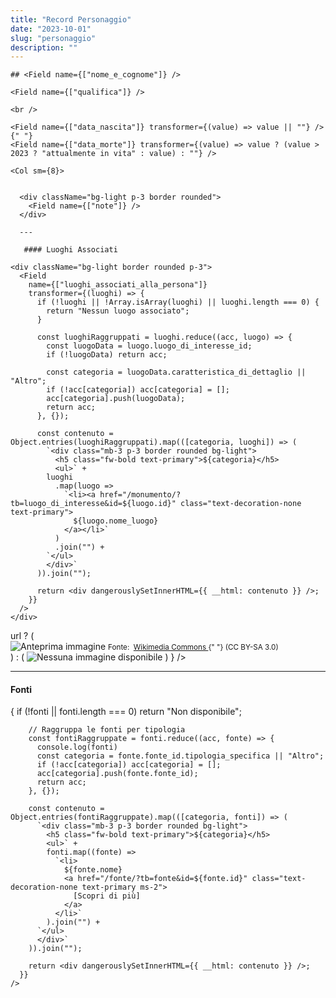 ```yaml
---
title: "Record Personaggio"
date: "2023-10-01"
slug: "personaggio"
description: ""
---
```



<Record>
  <div className="p-3 text-white bg-primary">

    ## <Field name={["nome_e_cognome"]} />

    <Field name={["qualifica"]} />

    <br />

    <Field name={["data_nascita"]} transformer={(value) => value || ""} />{" "}
    <Field name={["data_morte"]} transformer={(value) => value ? (value > 2023 ? "attualmente in vita" : value) : ""} />

  </div>

  <Row className="my-5">
  
    <Col sm={8}>
      

      <div className="bg-light p-3 border rounded">
        <Field name={["note"]} />
      </div>

      ---

       #### Luoghi Associati

    <div className="bg-light border rounded p-3">
      <Field 
        name={["luoghi_associati_alla_persona"]}
        transformer={(luoghi) => {
          if (!luoghi || !Array.isArray(luoghi) || luoghi.length === 0) {
            return "Nessun luogo associato";
          }

          const luoghiRaggruppati = luoghi.reduce((acc, luogo) => {
            const luogoData = luogo.luogo_di_interesse_id;
            if (!luogoData) return acc;
            
            const categoria = luogoData.caratteristica_di_dettaglio || "Altro";
            if (!acc[categoria]) acc[categoria] = [];
            acc[categoria].push(luogoData);
            return acc;
          }, {});

          const contenuto = Object.entries(luoghiRaggruppati).map(([categoria, luoghi]) => (
            `<div class="mb-3 p-3 border rounded bg-light">
              <h5 class="fw-bold text-primary">${categoria}</h5>
              <ul>` +
            luoghi
              .map(luogo => 
                `<li><a href="/monumento/?tb=luogo_di_interesse&id=${luogo.id}" class="text-decoration-none text-primary">
                  ${luogo.nome_luogo}
                </a></li>`
              )
              .join("") +
            `</ul>
            </div>`
          )).join("");

          return <div dangerouslySetInnerHTML={{ __html: contenuto }} />;
        }}
      />
    </div>
  </Col>

  <Col sm={4}>
    <Field
      name={["link_immagine"]}
          transformer={(url) =>
                url ? (
                  <div className="text-center my-4">
                    <img
                      src={
                        url.includes("upload.wikimedia.org/wikipedia/commons/")
                          ? `https://upload.wikimedia.org/wikipedia/commons/thumb/${url.split("/").at(-3)}/${url.split("/").at(-2)}/${url.split("/").at(-1)}/400px-${url.split("/").at(-1)}`
                          : url.includes("commons.wikimedia.org/wiki/File:")
                          ? `https://commons.wikimedia.org/wiki/Special:FilePath/${decodeURIComponent(url.split("File:").at(-1).split("?")[0])}`
                          : url.includes("#/media/File:")
                          ? `https://commons.wikimedia.org/wiki/Special:FilePath/${decodeURIComponent(url.split("#/media/File:").at(-1).split("/")[0].split("?")[0])}`
                          : url
                      }
                      alt="Anteprima immagine"
                      className="img-fluid rounded shadow"
                      style={{ maxHeight: '800px' }}
                    />
                    <small className="d-block mt-2">
                      Fonte:&nbsp;
                      <a href={url} target="_blank" rel="noopener noreferrer">
                        Wikimedia Commons
                      </a>{" "}
                      (CC BY-SA 3.0)
                    </small>
                  </div>
                ) : (
                  <img
                    src="https://upload.wikimedia.org/wikipedia/commons/1/14/No_Image_Available.jpg"
                    alt="Nessuna immagine disponibile"
                    className="img-fluid d-block mx-auto my-5"
                  />
        )
      }
    />
  </Col>
</Row>

 ---

  #### Fonti

<Row className="my-5">
  <Col sm={12}>
   <Field 
      name={["fonti"]}
      transformer={(fonti) => {
        if (!fonti || fonti.length === 0) return "Non disponibile";

        // Raggruppa le fonti per tipologia
        const fontiRaggruppate = fonti.reduce((acc, fonte) => {
          console.log(fonti)
          const categoria = fonte.fonte_id.tipologia_specifica || "Altro";
          if (!acc[categoria]) acc[categoria] = [];
          acc[categoria].push(fonte.fonte_id);
          return acc;
        }, {});

        const contenuto = Object.entries(fontiRaggruppate).map(([categoria, fonti]) => (
          `<div class="mb-3 p-3 border rounded bg-light">
            <h5 class="fw-bold text-primary">${categoria}</h5>
            <ul>` +
            fonti.map((fonte) => 
              `<li>
                ${fonte.nome} 
                <a href="/fonte/?tb=fonte&id=${fonte.id}" class="text-decoration-none text-primary ms-2">
                  [Scopri di più]
                </a>
              </li>`
            ).join("") +
          `</ul>
          </div>`
        )).join("");

        return <div dangerouslySetInnerHTML={{ __html: contenuto }} />;
      }}
    />
  </Col>
</Row>
</Record>
